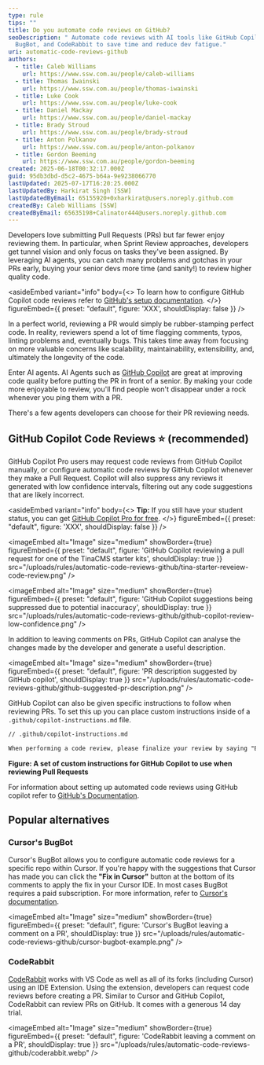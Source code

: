 ```yaml
---
type: rule
tips: ""
title: Do you automate code reviews on GitHub?
seoDescription: " Automate code reviews with AI tools like GitHub Copilot,
  BugBot, and CodeRabbit to save time and reduce dev fatigue."
uri: automatic-code-reviews-github
authors:
  - title: Caleb Williams
    url: https://www.ssw.com.au/people/caleb-williams
  - title: Thomas Iwainski
    url: https://www.ssw.com.au/people/thomas-iwainski
  - title: Luke Cook
    url: https://www.ssw.com.au/people/luke-cook
  - title: Daniel Mackay
    url: https://www.ssw.com.au/people/daniel-mackay
  - title: Brady Stroud
    url: https://www.ssw.com.au/people/brady-stroud
  - title: Anton Polkanov
    url: https://www.ssw.com.au/people/anton-polkanov
  - title: Gordon Beeming
    url: https://www.ssw.com.au/people/gordon-beeming
created: 2025-06-18T00:32:17.000Z
guid: 95db3dbd-d5c2-4675-b64a-9e9238066770
lastUpdated: 2025-07-17T16:20:25.000Z
lastUpdatedBy: Harkirat Singh [SSW]
lastUpdatedByEmail: 65155920+0xharkirat@users.noreply.github.com
createdBy: Caleb Williams [SSW]
createdByEmail: 65635198+Calinator444@users.noreply.github.com
---
```

Developers love submitting Pull Requests (PRs) but far fewer enjoy reviewing them. In particular, when Sprint Review approaches, developers get tunnel vision and only focus on tasks they've been assigned. By leveraging AI agents, you can catch many problems and gotchas in your PRs early, buying your senior devs more time (and sanity!) to review higher quality code.
<youtubeEmbed url="https://www.youtube.com/embed/LsQGilvXAfE?si=F4A2mdp2bjqnzlUQ" description="Video: Code review & refactoring with GitHub Copilot: A beginner's guide (8 min)" />

<asideEmbed
  variant="info"
  body={<>
    To learn how to configure GitHub Copilot code reviews refer to [GitHub's setup documentation](https://docs.github.com/en/copilot/using-github-copilot/code-review/configuring-automatic-code-review-by-copilot).
  </>}
  figureEmbed={{
    preset: "default",
    figure: 'XXX',
    shouldDisplay: false
  }}
/>

In a perfect world,  reviewing a PR would simply be rubber-stamping perfect code. In reality, reviewers spend a lot of time flagging comments, typos, linting problems and, eventually bugs. This takes time away from focusing on more valuable concerns like scalability, maintainability, extensibility, and, ultimately the longevity of the code.

Enter AI agents. AI Agents such as [GitHub Copilot](https://github.com/features/copilot) are great at improving code quality before putting the PR in front of a senior. By making your code more enjoyable to review, you'll find people won't disappear under a rock whenever you ping them with a PR.

There's a few agents developers can choose for their PR reviewing needs.

## GitHub Copilot Code Reviews ⭐ (recommended)

GitHub Copilot Pro users may request code reviews from GitHub Copilot manually, or configure automatic code reviews by GitHub Copilot whenever they make a Pull Request. Copilot will also suppress any reviews it generated with low confidence intervals, filtering out any code suggestions that are likely incorrect.

<asideEmbed
  variant="info"
  body={<>
    **Tip:** If you still have your student status, you can get [GitHub Copilot Pro for free](https://docs.github.com/en/copilot/how-tos/manage-your-account/getting-free-access-to-copilot-pro-as-a-student-teacher-or-maintainer#about-free-github-copilot-pro-access).
  </>}
  figureEmbed={{
    preset: "default",
    figure: 'XXX',
    shouldDisplay: false
  }}
/>

<imageEmbed
  alt="Image"
  size="medium"
  showBorder={true}
  figureEmbed={{
    preset: "default",
    figure: 'GitHub Copilot reviewing a pull request for one of the TinaCMS starter kits',
    shouldDisplay: true
  }}
  src="/uploads/rules/automatic-code-reviews-github/tina-starter-reveiew-code-review.png"
/>

<imageEmbed
  alt="Image"
  size="medium"
  showBorder={true}
  figureEmbed={{
    preset: "default",
    figure: 'GitHub Copilot suggestions being suppressed due to potential inaccuracy',
    shouldDisplay: true
  }}
  src="/uploads/rules/automatic-code-reviews-github/github-copilot-review-low-confidence.png"
/>

In addition to leaving comments on PRs, GitHub Copilot can analyse the changes made by the developer and generate a useful description.

<imageEmbed
  alt="Image"
  size="medium"
  showBorder={true}
  figureEmbed={{
    preset: "default",
    figure: 'PR description suggested by GitHub copilot',
    shouldDisplay: true
  }}
  src="/uploads/rules/automatic-code-reviews-github/github-suggested-pr-description.png"
/>

GitHub Copilot can also be given specific instructions to follow when reviewing PRs. To set this up you can place custom instructions inside of a `.github/copilot-instructions.md` file.

```markdown
// .github/copilot-instructions.md

When performing a code review, please finalize your review by saying "But what do I know, I'm just Cleverbot 2.0"
```

**Figure: A set of custom instructions for GitHub Copilot to use when reviewing Pull Requests**

For information about setting up automated code reviews using GitHub copilot refer to [GitHub's Documentation](https://docs.github.com/en/copilot/using-github-copilot/code-review/configuring-automatic-code-review-by-copilot#configuring-automatic-code-review-for-repositories-in-an-organization).

## Popular alternatives

### Cursor's BugBot

Cursor's BugBot allows you to configure automatic code reviews for a specific repo within Cursor. If you're happy with the suggestions that Cursor has made you can click the **"Fix in Cursor"** button at the bottom of its comments to apply the fix in your Cursor IDE. In most cases BugBot requires a paid subscription. For more information, refer to [Cursor's documentation](https://docs.cursor.com/bugbot).

<imageEmbed
  alt="Image"
  size="medium"
  showBorder={true}
  figureEmbed={{
    preset: "default",
    figure: 'Cursor\'s BugBot leaving a comment on a PR',
    shouldDisplay: true
  }}
  src="/uploads/rules/automatic-code-reviews-github/cursor-bugbot-example.png"
/>

### CodeRabbit

[CodeRabbit](https://www.coderabbit.a) works with VS Code as well as all of its forks (including Cursor) using an IDE Extension. Using the extension, developers can request code reviews before creating a PR. Similar to Cursor and GitHub Copilot, CodeRabbit can review PRs on GitHub. It comes with a generous 14 day trial.

<imageEmbed
  alt="Image"
  size="medium"
  showBorder={true}
  figureEmbed={{
    preset: "default",
    figure: 'CodeRabbit leaving a comment on a PR',
    shouldDisplay: true
  }}
  src="/uploads/rules/automatic-code-reviews-github/coderabbit.webp"
/>
